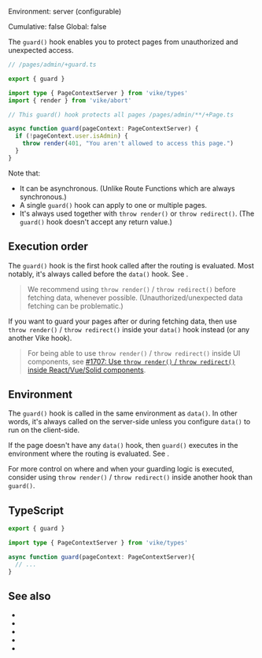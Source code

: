 
Environment: server (<Link href="#environment">configurable</Link>)  
<Link href="/config#cumulative">Cumulative</Link>: false  
<Link href="/config#global">Global</Link>: false  

The `guard()` hook enables you to protect pages from unauthorized and unexpected access.

```ts
// /pages/admin/+guard.ts

export { guard }

import type { PageContextServer } from 'vike/types'
import { render } from 'vike/abort'

// This guard() hook protects all pages /pages/admin/**/+Page.ts

async function guard(pageContext: PageContextServer) {
  if (!pageContext.user.isAdmin) {
    throw render(401, "You aren't allowed to access this page.")
  }
}
```

Note that:

- It can be asynchronous. (Unlike <Link href="/route-function">Route Functions</Link> which are always synchronous.)
- A single `guard()` hook <Link href="/config#inheritance">can apply to one or multiple pages</Link>.
- It's always used together with <Link href="/render">`throw render()`</Link> or <Link href="/redirect">`throw redirect()`</Link>. (The `guard()` hook doesn't accept any return value.)


## Execution order

The `guard()` hook is the first hook called after the routing is evaluated. Most notably, it's always called before the <Link href="/data">`data()` hook</Link>. See <Link href="/hooks#lifecycle" />.

> We recommend using `throw render()` / `throw redirect()` before fetching data, whenever possible. (Unauthorized/unexpected data fetching can be problematic.)

If you want to guard your pages after or during fetching data, then use <Link href="/render">`throw render()`</Link> / <Link href="/redirect">`throw redirect()`</Link> inside your `data()` hook instead (or any another <Link href="/hooks">Vike hook</Link>).

> For being able to use `throw render()` / `throw redirect()` inside UI components, see [#1707: Use `throw render()` / `throw redirect()` inside React/Vue/Solid components](https://github.com/vikejs/vike/issues/1707).


## Environment

The `guard()` hook is called in the same environment as <Link href="/data">`data()`</Link>. In other words, it's always called on the server-side unless you <Link href="/data#environment">configure `data()` to run on the client-side</Link>.

If the page doesn't have any `data()` hook, then `guard()` executes in the environment where the routing is evaluated. See <Link href="/hooks#lifecycle" />.

For more control on where and when your guarding logic is executed, consider using <Link href="/render">`throw render()`</Link> / <Link href="/redirect">`throw redirect()`</Link> inside another hook than `guard()`.


## TypeScript

```ts
export { guard }

import type { PageContextServer } from 'vike/types'

async function guard(pageContext: PageContextServer){
  // ...
}
```


## See also

- <Link href="/auth#login-flow" />
- <Link href="/render" />
- <Link href="/redirect" />
- <Link href="/data" />
- <Link href="/hooks" />
